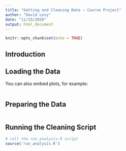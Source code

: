 ```yaml
---
title: "Getting and Cleaning Data – Course Project"
author: "David Levy"
date: "11/15/2020"
output: html_document
---
```


```r
knitr::opts_chunk$set(echo = TRUE)
```

## Introduction


## Loading the Data

You can also embed plots, for example:

```r

```

## Preparing the Data

```r

```

## Running the Cleaning Script

```r

# call the run_analysis.R script
source('run_analysis.R')

```
